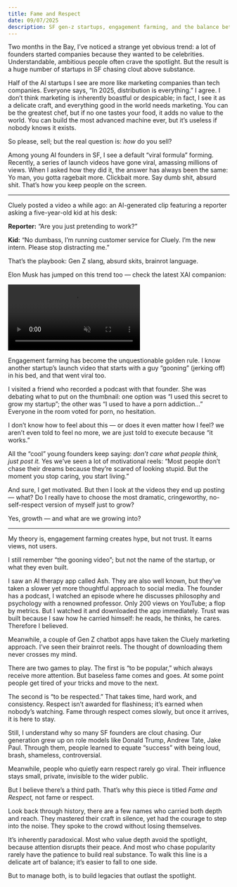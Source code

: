 ```yaml
---
title: Fame and Respect
date: 09/07/2025
description: SF gen-z startups, engagement farming, and the balance between hype and substance.
---
```


Two months in the Bay, I’ve noticed a strange yet obvious trend: a lot of founders started companies because they wanted to be celebrities. Understandable, ambitious people often crave the spotlight. But the result is a huge number of startups in SF chasing clout above substance. 

Half of the AI startups I see are more like marketing companies than tech companies. Everyone says, “In 2025, distribution is everything.” I agree. I don’t think marketing is inherently boastful or despicable; in fact, I see it as a delicate craft, and everything good in the world needs marketing. You can be the greatest chef, but if no one tastes your food, it adds no value to the world. You can build the most advanced machine ever, but it’s useless if nobody knows it exists. 

So please, sell; but the real question is: *how* do you sell?

Among young AI founders in SF, I see a default “viral formula” forming. Recently, a series of launch videos have gone viral, amassing millions of views. When I asked how they did it, the answer has always been the same: Yo man, you gotta ragebait more. Clickbait more. Say dumb shit, absurd shit. That’s how you keep people on the screen. 

---

Cluely posted a video a while ago: an AI-generated clip featuring a reporter asking a five-year-old kid at his desk:

**Reporter:** “Are you just pretending to work?”

**Kid:** “No dumbass, I’m running customer service for Cluely. I’m the new intern. Please stop distracting me.”

That’s the playbook: Gen Z slang, absurd skits, brainrot language.

Elon Musk has jumped on this trend too — check the latest XAI companion:

<Video 
  src="/videos/xai-badrudi.mp4" 
  caption="XAI introduced this avatar called Bad Rudi, and this panda is proper weird" 
  width={200}
  height={300}
  autoplay={false}
  loop={false}
  muted={false}
  className="max-w-md mx-auto"
/>

Engagement farming has become the unquestionable golden rule. I know another startup’s launch video that starts with a guy “gooning” (jerking off) in his bed, and that went viral too.

I visited a friend who recorded a podcast with that founder. She was debating what to put on the thumbnail: one option was “I used this secret to grow my startup”; the other was “I used to have a porn addiction…” Everyone in the room voted for porn, no hesitation.

I don’t know how to feel about this — or does it even matter how I feel? we aren’t even told to feel no more, we are just told to execute because “it works.”

All the “cool” young founders keep saying: *don’t care what people think, just post it.* Yes we’ve seen a lot of motivational reels: “Most people don’t chase their dreams because they’re scared of looking stupid. But the moment you stop caring, you start living.”

And sure, I get motivated. But then I look at the videos they end up posting — what? Do I really have to choose the most dramatic, cringeworthy, no-self-respect version of myself just to grow?

Yes, growth — and what are we growing into? 

---

My theory is, engagement farming creates hype, but not trust. It earns views, not users. 

I still remember “the gooning video”; but not the name of the startup, or what they even built.

I saw an AI therapy app called Ash. They are also well known, but they’ve taken a slower yet more thoughtful approach to social media. The founder has a podcast, I watched an episode where he discusses philosophy and psychology with a renowned professor. Only 200 views on YouTube; a flop by metrics. But I watched it and downloaded the app immediately. Trust was built because I saw how he carried himself: he reads, he thinks, he cares. Therefore I believed.

Meanwhile, a couple of Gen Z chatbot apps have taken the Cluely marketing approach. I’ve seen their brainrot reels. The thought of downloading them never crosses my mind.

There are two games to play. The first is “to be popular,” which always receive more attention.  But baseless fame comes and goes. At some point people get tired of your tricks and move to the next. 

The second is “to be respected.” That takes time, hard work, and consistency. Respect isn’t awarded for flashiness; it’s earned when nobody’s watching. Fame through respect comes slowly, but once it arrives, it is here to stay.

Still, I understand why so many SF founders are clout chasing. Our generation grew up on role models like Donald Trump, Andrew Tate, Jake Paul. Through them, people learned to equate “success” with being loud, brash, shameless, controversial.

Meanwhile, people who quietly earn respect rarely go viral. Their influence stays small, private, invisible to the wider public. 

But I believe there’s a third path. That’s why this piece is titled *Fame and Respect,* not fame or respect. 

Look back through history, there are a few names who carried both depth and reach. They mastered their craft in silence, yet had the courage to step into the noise. They spoke to the crowd without losing themselves. 

It’s inherently paradoxical. Most who value depth avoid the spotlight, because attention disrupts their peace. And most who chase popularity rarely have the patience to build real substance. To walk this line is a delicate art of balance; it’s easier to fall to one side. 

But to manage both, is to build legacies that outlast the spotlight.
